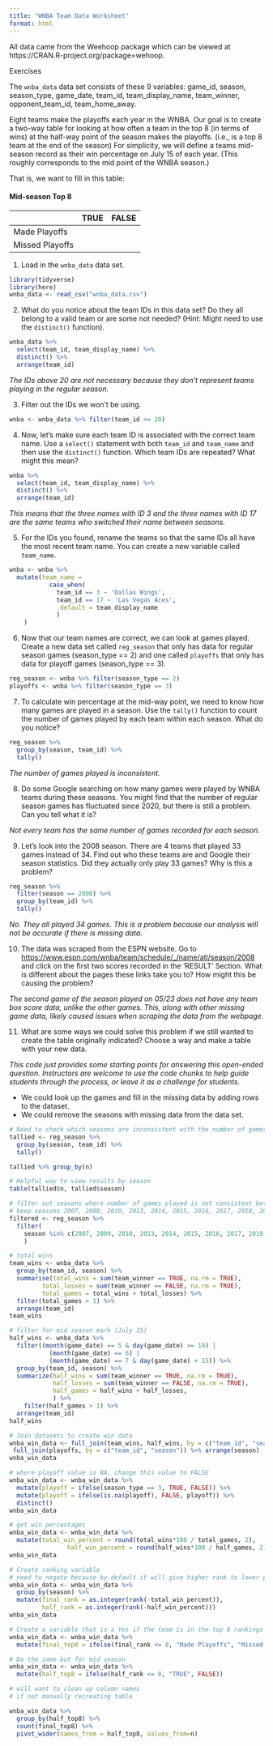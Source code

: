 ```yaml
---
title: "WNBA Team Data Worksheet"
format: html
---
```


All data came from the Weehoop package which can be viewed at https://CRAN.R-project.org/package=wehoop. 

Exercises

The `wnba_data` data set consists of these 9 variables: game_id, season, season_type, game_date, team_id, team_display_name, team_winner, opponent_team_id, team_home_away.

Eight teams make the playoffs each year in the WNBA. Our goal is to create a two-way table for looking at how often a team in the top 8 (in terms of wins) at the half-way point of the season makes the playoffs. (i.e., is a top 8 team at the end of the season) For simplicity, we will define a teams mid-season record as their win percentage on July 15 of each year. (This roughly corresponds to the mid point of the WNBA season.)

That is, we want to fill in this table:

#### Mid-season Top 8

|                 | TRUE | FALSE |
|-----------------|------|-------|
| Made Playoffs   |      |       |
| Missed Playoffs |      |       |


1.	Load in the `wnba_data` data set.  

```r
library(tidyverse)
library(here)
wnba_data <- read_csv("wnba_data.csv")
```

2.	What do you notice about the team IDs in this data set? Do they all belong to a valid team or are some not needed? (Hint: Might need to use the `distinct()` function). 

```r
wnba_data %>% 
  select(team_id, team_display_name) %>% 
  distinct() %>% 
  arrange(team_id)
```

_The IDs above 20 are not necessary because they don't represent teams playing in the regular season._

3.	Filter out the IDs we won’t be using. 

```r
wnba <- wnba_data %>% filter(team_id <= 20)
```

4.	Now, let's make sure each team ID is associated with the correct team name. Use a `select()` statement with both 	`team_id` and `team_name` and then use the `distinct()` function. Which team IDs are repeated? What might this mean?

```r
wnba %>%
  select(team_id, team_display_name) %>% 
  distinct() %>% 
  arrange(team_id)
```

_This means that the three names with ID 3 and the three names with ID 17 are the same teams who switched their name between seasons._

5.	For the IDs you found, rename the teams so that the same IDs all have the most recent team name. You can create a new variable called `team_name`. 

```r
wnba <- wnba %>% 
  mutate(team_name = 
           case_when(
             team_id == 3 ~ 'Dallas Wings',
             team_id == 17 ~ 'Las Vegas Aces',
             .default = team_display_name
             )
    ) 
```

6.	Now that our team names are correct, we can look at games played. Create a new data set called `reg_season` that only has data for regular season games (season_type == 2) and one called `playoffs` that only has data for playoff games (season_type == 3). 

```r
reg_season <- wnba %>% filter(season_type == 2)
playoffs <- wnba %>% filter(season_type == 3)
```

7.	To calculate win percentage at the mid-way point, we need to know how many games are played in a season. Use the `tally()` function to count the number of games played by each team within each season. What do you notice? 

```r
reg_season %>% 
  group_by(season, team_id) %>% 
  tally()
```

_The number of games played is inconsistent._

8.	Do some Google searching on how many games were played by WNBA teams during these seasons. You might find that the number of regular season games has fluctuated since 2020, but there is still a problem. Can you tell what it is? 

_Not every team has the same number of games recorded for each season._

9.	Let’s look into the 2008 season. There are 4 teams that played 33 games instead of 34. Find out who these teams are and Google their season statistics. Did they actually only play 33 games? Why is this a problem? 

```r
reg_season %>% 
  filter(season == 2008) %>% 
  group_by(team_id) %>% 
  tally()
```

_No. They all played 34 games. This is a problem because our analysis will not be accurate if there is missing data. _

10.	The data was scraped from the ESPN website. Go to <https://www.espn.com/wnba/team/schedule/_/name/atl/season/2008> and click on the first two scores recorded in the 'RESULT' Section. What is different about the pages these links take you to? How might this be causing the problem? 

_The second game of the season played on 05/23 does not have any team box score data, unlike the other games. This, along with other missing game data, likely caused issues when scraping the data from the webpage. _

11.	What are some ways we could solve this problem if we still wanted to create the table originally indicated? Choose a way and make a table with your new data. 

_This code just provides some starting points for answering this open-ended question. Instructors are welcome to use the code chunks to help guide students through the process, or leave it as a challenge for students._


-   We could look up the games and fill in the missing data by adding rows to the dataset.
-   We could remove the seasons with missing data from the data set.

```r
# Need to check which seasons are inconsistent with the number of games played between all teams
tallied <- reg_season %>% 
  group_by(season, team_id) %>% 
  tally()

tallied %>% group_by(n) 

# Helpful way to view results by season
table(tallied$n, tallied$season)
```

```r
# filter out seasons where number of games played is not consistent between all teams
# keep seasons 2007, 2009, 2010, 2013, 2014, 2015, 2016, 2017, 2018, 2019, 2020
filtered <- reg_season %>% 
  filter(
    season %in% c(2007, 2009, 2010, 2013, 2014, 2015, 2016, 2017, 2018, 2019, 2020)
    )
```

```r
# total wins
team_wins <- wnba_data %>% 
  group_by(team_id, season) %>% 
  summarise(total_wins = sum(team_winner == TRUE, na.rm = TRUE), 
         total_losses = sum(team_winner == FALSE, na.rm = TRUE), 
         total_games = total_wins + total_losses) %>% 
  filter(total_games > 1) %>%
  arrange(team_id) 
team_wins
```

```r
# filter for mid season mark (July 15)
half_wins <- wnba_data %>%  
  filter((month(game_date) == 5 & day(game_date) >= 19) | 
           (month(game_date) == 6) |
           (month(game_date) == 7 & day(game_date) < 15)) %>% 
  group_by(team_id, season) %>% 
  summarize(half_wins = sum(team_winner == TRUE, na.rm = TRUE), 
            half_losses = sum(team_winner == FALSE, na.rm = TRUE),
            half_games = half_wins + half_losses, 
            ) %>% 
    filter(half_games > 1) %>%
  arrange(team_id) 
half_wins
```

```r
# Join datasets to create win data
wnba_win_data <- full_join(team_wins, half_wins, by = c("team_id", "season")) %>% 
 full_join(playoffs, by = c("team_id", "season")) %>% arrange(season)
wnba_win_data
```

```r
# where playoff value is NA, change this value to FALSE
wnba_win_data <- wnba_win_data %>% 
  mutate(playoff = ifelse(season_type == 3, TRUE, FALSE)) %>%
  mutate(playoff = ifelse(is.na(playoff), FALSE, playoff)) %>% 
  distinct()
wnba_win_data
```

```r
# get win percentages
wnba_win_data <- wnba_win_data %>% 
  mutate(total_win_percent = round(total_wins*100 / total_games, 2), 
                half_win_percent = round(half_wins*100 / half_games, 2))
wnba_win_data
```

```r
# Create ranking variable
# need to negate because by default it will give higher rank to lower percents
wnba_win_data <- wnba_win_data %>% 
  group_by(season) %>% 
  mutate(final_rank = as.integer(rank(-total_win_percent)), 
         half_rank = as.integer(rank(-half_win_percent)))
wnba_win_data
```

```r
# Create a variable that is a Yes if the team is in the top 8 rankings at the end of the season
wnba_win_data <- wnba_win_data %>% 
  mutate(final_top8 = ifelse(final_rank <= 8, "Made Playoffs", "Missed Playoffs"))
```

```r
# Do the same but for mid season
wnba_win_data <- wnba_win_data %>% 
  mutate(half_top8 = ifelse(half_rank <= 8, "TRUE", FALSE))
```

```r
# will want to clean up column names 
# if not manually recreating table

wnba_win_data %>%
  group_by(half_top8) %>%
  count(final_top8) %>% 
  pivot_wider(names_from = half_top8, values_from=n)
```

